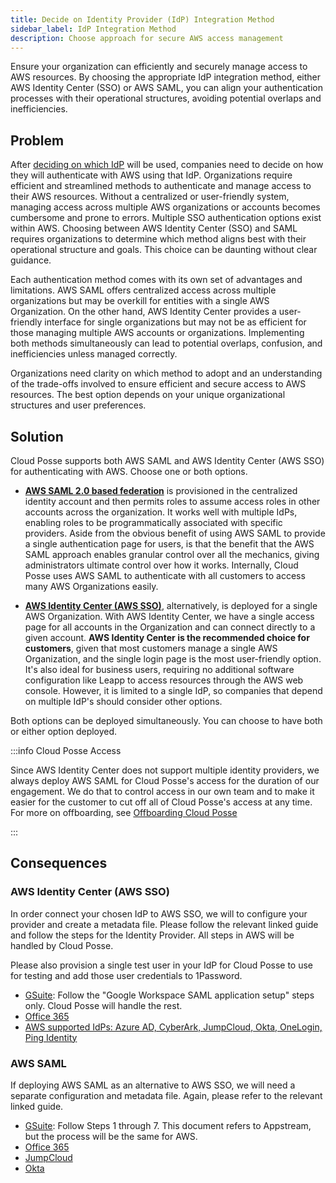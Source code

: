```yaml
---
title: Decide on Identity Provider (IdP) Integration Method
sidebar_label: IdP Integration Method
description: Choose approach for secure AWS access management
---
```


<Intro>
Ensure your organization can efficiently and securely manage access to AWS resources. By choosing the appropriate IdP integration method, either AWS Identity Center (SSO) or AWS SAML, you can align your authentication processes with their operational structures, avoiding potential overlaps and inefficiencies.
</Intro>

## Problem

After [deciding on which IdP](/layers/identity/design-decisions/decide-on-idp) will be used, companies need to decide on how they will authenticate with AWS using that IdP. Organizations require efficient and streamlined methods to authenticate and manage access to their AWS resources. Without a centralized or user-friendly system, managing access across multiple AWS organizations or accounts becomes cumbersome and prone to errors. Multiple SSO authentication options exist within AWS. Choosing between AWS Identity Center (SSO) and SAML requires organizations to determine which method aligns best with their operational structure and goals. This choice can be daunting without clear guidance.

Each authentication method comes with its own set of advantages and limitations. AWS SAML offers centralized access
across multiple organizations but may be overkill for entities with a single AWS Organization. On the other hand, AWS
Identity Center provides a user-friendly interface for single organizations but may not be as efficient for those
managing multiple AWS accounts or organizations. Implementing both methods simultaneously can lead to potential
overlaps, confusion, and inefficiencies unless managed correctly.

Organizations need clarity on which method to adopt and an understanding of the trade-offs involved to ensure efficient
and secure access to AWS resources. The best option depends on your unique organizational structures and user
preferences.

## Solution

Cloud Posse supports both AWS SAML and AWS Identity Center (AWS SSO) for authenticating with AWS. Choose one or both
options.

- **[AWS SAML 2.0 based federation](https://docs.aws.amazon.com/IAM/latest/UserGuide/id_roles_providers_saml.html)** is
provisioned in the centralized identity account and then permits roles to assume access roles in other accounts across
the organization. It works well with multiple IdPs, enabling roles to be programmatically associated with specific
providers. Aside from the obvious benefit of using AWS SAML to provide a single authentication page for users, is that
the benefit that the AWS SAML approach enables granular control over all the mechanics, giving administrators ultimate
control over how it works. Internally, Cloud Posse uses AWS SAML to authenticate with all customers to access many AWS
Organizations easily.

- **[AWS Identity Center (AWS SSO)](https://aws.amazon.com/iam/identity-center/)**, alternatively, is deployed for a
single AWS Organization. With AWS Identity Center, we have a single access page for all accounts in the Organization and
can connect directly to a given account. **AWS Identity Center is the recommended choice for customers**, given that
most customers manage a single AWS Organization, and the single login page is the most user-friendly option. It's also
ideal for business users, requiring no additional software configuration like Leapp to access resources through the AWS
web console. However, it is limited to a single IdP, so companies that depend on multiple IdP's should consider other
options.

Both options can be deployed simultaneously. You can choose to have both or either option deployed.

:::info Cloud Posse Access

Since AWS Identity Center does not support multiple identity providers, we always deploy AWS SAML for Cloud Posse's
access for the duration of our engagement. We do that to control access in our own team and to make it easier for the
customer to cut off all of Cloud Posse's access at any time. For more on offboarding, see
[Offboarding Cloud Posse](/jumpstart/tutorials/offboarding-cloudposse)

:::

## Consequences

### AWS Identity Center (AWS SSO)

In order connect your chosen IdP to AWS SSO, we will to configure your provider and create a metadata file. Please
follow the relevant linked guide and follow the steps for the Identity Provider. All steps in AWS will be handled by
Cloud Posse.

Please also provision a single test user in your IdP for Cloud Posse to use for testing and add those user credentials
to 1Password.

- [GSuite](https://aws.amazon.com/blogs/security/how-to-use-g-suite-as-external-identity-provider-aws-sso/): Follow the
  "Google Workspace SAML application setup" steps only. Cloud Posse will handle the rest.
- [Office 365](/layers/identity/aws-sso/office365/how-to-setup-office-365-aws-sso)
- [AWS supported IdPs: Azure AD, CyberArk, JumpCloud, Okta, OneLogin, Ping Identity](https://docs.aws.amazon.com/singlesignon/latest/userguide/supported-idps.html)

### AWS SAML

If deploying AWS SAML as an alternative to AWS SSO, we will need a separate configuration and metadata file. Again,
please refer to the relevant linked guide.

- [GSuite](https://aws.amazon.com/blogs/desktop-and-application-streaming/setting-up-g-suite-saml-2-0-federation-with-amazon-appstream-2-0/):
  Follow Steps 1 through 7. This document refers to Appstream, but the process will be the same for AWS.
- [Office 365](/layers/identity/aws-saml/how-to-setup-saml-login-to-aws-from-office-365)
- [JumpCloud](https://support.jumpcloud.com/support/s/article/getting-started-applications-saml-sso2)
- [Okta](https://help.okta.com/en-us/Content/Topics/DeploymentGuides/AWS/aws-configure-identity-provider.htm)
